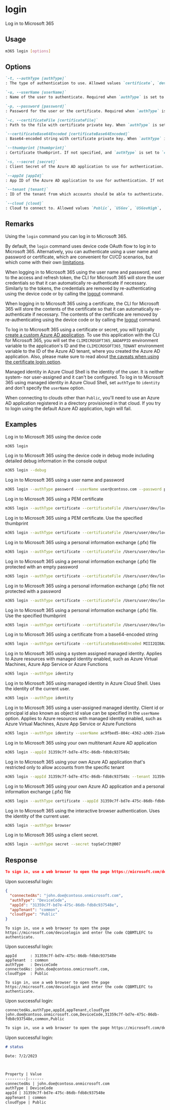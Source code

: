 
# login

Log in to Microsoft 365

## Usage

```sh
m365 login [options]
```

## Options

```md definition-list
`-t, --authType [authType]`
: The type of authentication to use. Allowed values `certificate`, `deviceCode`, `password`, `identity`, `browser`, `secret`. Default `deviceCode`

`-u, --userName [userName]`
: Name of the user to authenticate. Required when `authType` is set to `password`

`-p, --password [password]`
: Password for the user or the certificate. Required when `authType` is set to `password`, or when `authType` is set to `certificate` and the provided certificate requires a password to open

`-c, --certificateFile [certificateFile]`
: Path to the file with certificate private key. When `authType` is set to `certificate`, specify either `certificateFile` or `certificateBase64Encoded`

`--certificateBase64Encoded [certificateBase64Encoded]`
: Base64-encoded string with certificate private key. When `authType` is set to `certificate`, specify either `certificateFile` or `certificateBase64Encoded`

`--thumbprint [thumbprint]`
: Certificate thumbprint. If not specified, and `authType` is set to `certificate`, it will be automatically calculated based on the specified certificate

`-s, --secret [secret]`
: Client Secret of the Azure AD application to use for authentication. Required when `authType` is set to `secret`.

`--appId [appId]`
: App ID of the Azure AD application to use for authentication. If not specified, use the app specified in the `CLIMICROSOFT365_AADAPPID` environment variable. If the environment variable is not defined, use the multitenant PnP Management Shell app

`--tenant [tenant]`
: ID of the tenant from which accounts should be able to authenticate. Use `common` or `organization` if the app is multitenant. If not specified, use the tenant specified in the `CLIMICROSOFT365_TENANT` environment variable. If the environment variable is not defined, use `common` as the tenant identifier

`--cloud [cloud]`
: Cloud to connect to. Allowed values `Public`, `USGov`, `USGovHigh`, `USGovDoD` and `China`. Default `Public`
```

<Global />

## Remarks

Using the `login` command you can log in to Microsoft 365.

By default, the `login` command uses device code OAuth flow to log in to Microsoft 365. Alternatively, you can authenticate using a user name and password or certificate, which are convenient for CI/CD scenarios, but which come with their own [limitations](../user-guide/connecting-microsoft-365.mdx).

When logging in to Microsoft 365 using the user name and password, next to the access and refresh token, the CLI for Microsoft 365 will store the user credentials so that it can automatically re-authenticate if necessary. Similarly to the tokens, the credentials are removed by re-authenticating using the device code or by calling the [logout](logout.mdx) command.

When logging in to Microsoft 365 using a certificate, the CLI for Microsoft 365 will store the contents of the certificate so that it can automatically re-authenticate if necessary. The contents of the certificate are removed by re-authenticating using the device code or by calling the [logout](logout.mdx) command.  

To log in to Microsoft 365 using a certificate or secret, you will typically [create a custom Azure AD application](../user-guide/using-own-identity.mdx). To use this application with the CLI for Microsoft 365, you will set the `CLIMICROSOFT365_AADAPPID` environment variable to the application's ID and the `CLIMICROSOFT365_TENANT` environment variable to the ID of the Azure AD tenant, where you created the Azure AD application. Also, please make sure to read about [the caveats when using the certificate login option](../user-guide/cli-certificate-caveats.mdx).

Managed identity in Azure Cloud Shell is the identity of the user. It is neither system- nor user-assigned and it can't be configured. To log in to Microsoft 365 using managed identity in Azure Cloud Shell, set `authType` to `identity` and don't specify the `userName` option.

When connecting to clouds other than `Public`, you'll need to use an Azure AD application registered in a directory provisioned in that cloud. If you try to login using the default Azure AD application, login will fail.

## Examples

Log in to Microsoft 365 using the device code

```sh
m365 login
```

Log in to Microsoft 365 using the device code in debug mode including detailed debug information in the console output

```sh
m365 login --debug
```

Log in to Microsoft 365 using a user name and password

```sh
m365 login --authType password --userName user@contoso.com --password pass@word1
```

Log in to Microsoft 365 using a PEM certificate

```sh
m365 login --authType certificate --certificateFile /Users/user/dev/localhost.pem
```

Log in to Microsoft 365 using a PEM certificate. Use the specified thumbprint

```sh
m365 login --authType certificate --certificateFile /Users/user/dev/localhost.pem  --thumbprint 47C4885736C624E90491F32B98855AA8A7562AF1
```

Log in to Microsoft 365 using a personal information exchange (.pfx) file

```sh
m365 login --authType certificate --certificateFile /Users/user/dev/localhost.pfx --password 'pass@word1'
```

Log in to Microsoft 365 using a personal information exchange (.pfx) file protected with an empty password

```sh
m365 login --authType certificate --certificateFile /Users/user/dev/localhost.pfx --password
```

Log in to Microsoft 365 using a personal information exchange (.pfx) file not protected with a password

```sh
m365 login --authType certificate --certificateFile /Users/user/dev/localhost.pfx
```

Log in to Microsoft 365 using a personal information exchange (.pfx) file. Use the specified thumbprint

```sh
m365 login --authType certificate --certificateFile /Users/user/dev/localhost.pfx --thumbprint 47C4885736C624E90491F32B98855AA8A7562AF1 --password 'pass@word1'
```

Log in to Microsoft 365 using a certificate from a base64-encoded string

```sh
m365 login --authType certificate --certificateBase64Encoded MIII2QIBAzCCCJ8GCSqGSIb3DQEHAaCCCJAEg...eX1N5AgIIAA== --thumbprint D0C9B442DE249F55D10CDA1A2418952DC7D407A3
```

Log in to Microsoft 365 using a system assigned managed identity. Applies to Azure resources with managed identity enabled,
such as Azure Virtual Machines, Azure App Service or Azure Functions

```sh
m365 login --authType identity
```

Log in to Microsoft 365 using managed identity in Azure Cloud Shell. Uses the identity of the current user.

```sh
m365 login --authType identity
```

Log in to Microsoft 365 using a user-assigned managed identity. Client id or principal id also known as object id value can be specified in the `userName` option. Applies to Azure resources with managed identity enabled, such as Azure Virtual Machines, Azure App Service or Azure Functions

```sh
m365 login --authType identity --userName ac9fbed5-804c-4362-a369-21a4ec51109e
```

Log in to Microsoft 365 using your own multitenant Azure AD application

```sh
m365 login --appId 31359c7f-bd7e-475c-86db-fdb8c937548c
```

Log in to Microsoft 365 using your own Azure AD application that's restricted only to allow accounts from the specific tenant

```sh
m365 login --appId 31359c7f-bd7e-475c-86db-fdb8c937548c --tenant 31359c7f-bd7e-475c-86db-fdb8c937548a
```

Log in to Microsoft 365 using your own Azure AD application and a personal information exchange (.pfx) file

```sh
m365 login --authType certificate --appId 31359c7f-bd7e-475c-86db-fdb8c937548c --tenant 31359c7f-bd7e-475c-86db-fdb8c937548a --certificateFile /Users/user/dev/localhost.pfx --password 'pass@word1'
```

Log in to Microsoft 365 using the interactive browser authentication. Uses the identity of the current user.

```sh
m365 login --authType browser
```

Log in to Microsoft 365 using a client secret.

```sh
m365 login --authType secret --secret topSeCr3t@007
```

## Response

<Tabs>
  <TabItem value="JSON">

  ```json
  To sign in, use a web browser to open the page https://microsoft.com/devicelogin and enter the code CQBMTLEFC to authenticate.
  ```
  Upon successful login:
  ```json
  {
    "connectedAs": "john.doe@contoso.onmicrosoft.com",
    "authType": "DeviceCode",
    "appId": "31359c7f-bd7e-475c-86db-fdb8c937548e",
    "appTenant": "common",
    "cloudType": "Public"
  }
  ```

  </TabItem>
  <TabItem value="Text">

  ```text
  To sign in, use a web browser to open the page https://microsoft.com/devicelogin and enter the code CQBMTLEFC to authenticate.
  ```
  Upon successful login:
  ```text
  appId      : 31359c7f-bd7e-475c-86db-fdb8c937548e
  appTenant  : common
  authType   : DeviceCode
  connectedAs: john.doe@contoso.onmicrosoft.com,
  cloudType  : Public
  ```

  </TabItem>
  <TabItem value="CSV">

  ```csv
  To sign in, use a web browser to open the page https://microsoft.com/devicelogin and enter the code CQBMTLEFC to authenticate.
  ```
  Upon successful login:
  ```csv
  connectedAs,authType,appId,appTenant,cloudType
  john.doe@contoso.onmicrosoft.com,DeviceCode,31359c7f-bd7e-475c-86db-fdb8c937548e,common,Public
  ```

  </TabItem>
  <TabItem value="Markdown">

  ```md
  To sign in, use a web browser to open the page https://microsoft.com/devicelogin and enter the code CQBMTLEFC to authenticate.
  ```
  Upon successful login:
  ```md
  # status

  Date: 7/2/2023



  Property | Value
  ---------|-------
  connectedAs | john.doe@contoso.onmicrosoft.com
  authType | DeviceCode
  appId | 31359c7f-bd7e-475c-86db-fdb8c937548e
  appTenant | common
  cloudType | Public
  ```

  </TabItem>
</Tabs>

